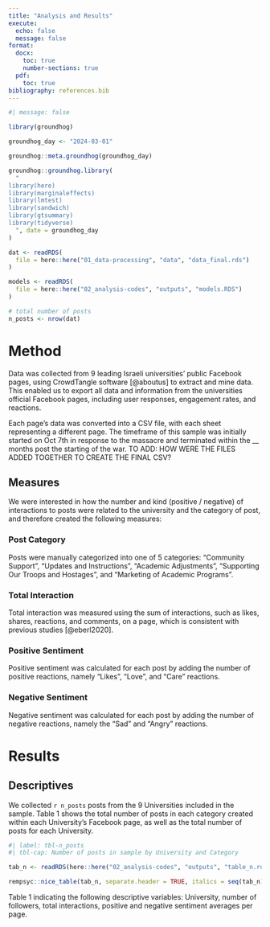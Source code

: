 ```yaml
---
title: "Analysis and Results"
execute:
  echo: false
  message: false
format: 
  docx:
    toc: true
    number-sections: true
  pdf:
    toc: true
bibliography: references.bib
---
```


```r
#| message: false

library(groundhog)

groundhog_day <- "2024-03-01"

groundhog::meta.groundhog(groundhog_day)

groundhog::groundhog.library(
  "
library(here)
library(marginaleffects)
library(lmtest)
library(sandwich)
library(gtsummary)
library(tidyverse)
  ", date = groundhog_day
)

dat <- readRDS(
  file = here::here("01_data-processing", "data", "data_final.rds")
)

models <- readRDS(
  file = here::here("02_analysis-codes", "outputs", "models.RDS")
)

# total number of posts
n_posts <- nrow(dat)
```

# Method

Data was collected from 9 leading Israeli universities' public Facebook pages, using CrowdTangle software [@aboutus] to extract and mine data. This enabled us to export all data and information from the universities official Facebook pages, including user responses, engagement rates, and reactions.

Each page's data was converted into a CSV file, with each sheet representing a different page. The timeframe of this sample was initially started on Oct 7th in response to the massacre and terminated within the \_\_ months post the starting of the war. TO ADD: HOW WERE THE FILES ADDED TOGETHER TO CREATE THE FINAL CSV?

## Measures

We were interested in how the number and kind (positive / negative) of interactions to posts were related to the university and the category of post, and therefore created the following measures:

### **Post Category** 

Posts were manually categorized into one of 5 categories: "Community Support", "Updates and Instructions", "Academic Adjustments", "Supporting Our Troops and Hostages", and "Marketing of Academic Programs".

### **Total Interaction**

Total interaction was measured using the sum of interactions, such as likes, shares, reactions, and comments, on a page, which is consistent with previous studies [@eberl2020].

### **Positive Sentiment**

Positive sentiment was calculated for each post by adding the number of positive reactions, namely "Likes", "Love", and "Care" reactions.

### **Negative Sentiment**

Negative sentiment was calculated for each post by adding the number of negative reactions, namely the "Sad" and "Angry" reactions.

# Results

## Descriptives

We collected `r n_posts` posts from the 9 Universities included in the sample. Table 1 shows the total number of posts in each category created within each University's Facebook page, as well as the total number of posts for each University.

```r
#| label: tbl-n_posts
#| tbl-cap: Number of posts in sample by University and Category

tab_n <- readRDS(here::here("02_analysis-codes", "outputs", "table_n.rds"))

rempsyc::nice_table(tab_n, separate.header = TRUE, italics = seq(tab_n))
```

Table 1 indicating the following descriptive variables: University, number of followers, total interactions, positive and negative sentiment averages per page.
